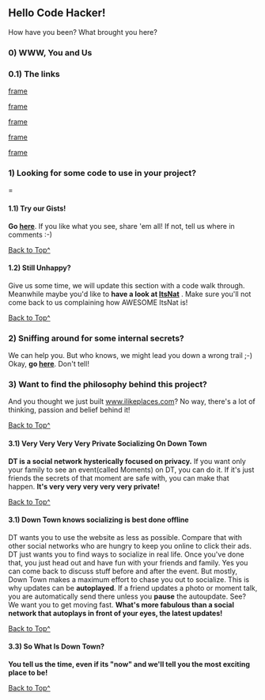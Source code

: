 == Hello Code Hacker! ==

How have you been? What brought you here?

=== 0) WWW, You and Us ===

=== 0.1) The links ===

[[www.ilikeplaces.com/raw/master/src/main/site/qr_codes/facebook_ilikeplaces.png|frame]]

[[www.ilikeplaces.com/raw/master/src/main/site/qr_codes/pivotaltracker_adakuda.png|frame]]

[[www.ilikeplaces.com/raw/master/src/main/site/qr_codes/pivotaltracker_adakuda.png|frame]]

[[www.ilikeplaces.com/raw/master/src/main/site/qr_codes/pivotaltracker_adakuda.png|frame]]

[[www.ilikeplaces.com/raw/master/src/main/site/qr_codes/ilikeplaces.png|frame]]

=== 1) Looking for some code to use in your project? ====

==== 1.1) Try our Gists! ====

'''Go [https://gist.github.com/ravindranathakila here]'''. If you like what you see, share 'em all! If not, tell us where in comments :-)

[[#Hello_Code_Hacker|Back to Top^]]

==== 1.2) Still Unhappy? ====

Give us some time, we will update this section with a code walk through. Meanwhile maybe you'd like to '''have a look at [http://www.innowhere.com:8080/itsnat/feashow_servlet?itsnat_doc_name=feashow.main ItsNat]''' .
Make sure you'll not come back to us complaining how AWESOME ItsNat is!



[[#Hello_Code_Hacker|Back to Top^]]

=== 2) Sniffing around for some internal secrets? ===

We can help you. But who knows, we might lead you down a wrong trail ;-)
Okay, '''go [https://www.pivotaltracker.com/projects/304913 here]'''. Don't tell!


=== 3) Want to find the philosophy behind this project? ===

And you thought we just built [http://www.ilikeplaces.com www.ilikeplaces.com]? No way, there's a lot of thinking, passion and belief behind it!

[[#Hello_Code_Hacker|Back to Top^]]

==== 3.1) Very Very Very Very Private Socializing On Down Town ====

'''DT is a social network hysterically focused on privacy.'''
If you want only your family to see an event(called Moments) on DT, you can do it.
If it's just friends the secrets of that moment are safe with, you can make that happen.
'''It's very very very very very private!'''

[[#Hello_Code_Hacker|Back to Top^]]

==== 3.1) Down Town knows socializing is best done offline ====

DT wants you to use the website as less as possible.
Compare that with other social networks who are hungry to keep you online to click their ads.
DT just wants you to find ways to socialize in real life.
Once you've done that, you just head out and have fun with your friends and family.
Yes you can come back to discuss stuff before and after the event.
But mostly, Down Town makes a maximum effort to chase you out to socialize.
This is why updates can be '''autoplayed'''.
If a friend updates a photo or moment talk, you are automatically send there unless you '''pause''' the autoupdate.
See? We want you to get moving fast.
'''What's more fabulous than a social network that autoplays in front of your eyes, the latest updates!'''

[[#Hello_Code_Hacker|Back to Top^]]

==== 3.3) So What Is Down Town? ====

'''You tell us the time, even if its "now" and we'll tell you the most exciting place to be!'''

[[#Hello_Code_Hacker|Back to Top^]]
